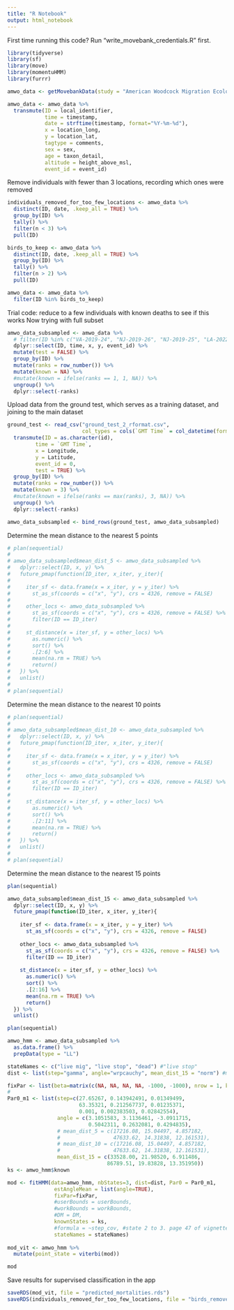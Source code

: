 ```yaml
---
title: "R Notebook"
output: html_notebook
---
```

First time running this code? Run "write_movebank_credentials.R" first.

```r
library(tidyverse)
library(sf)
library(move)
library(momentuHMM)
library(furrr)
```

```r
amwo_data <- getMovebankData(study = "American Woodcock Migration Ecology in Eastern North America", login = readRDS("movebank_credentials.rds"), removeDuplicatedTimestamps=TRUE, timestamp_end = "20220731000000000") %>% as.data.frame()

amwo_data <- amwo_data %>%
  transmute(ID = local_identifier,
            time = timestamp,
            date = strftime(timestamp, format="%Y-%m-%d"),
            x = location_long,
            y = location_lat,
            tagtype = comments,
            sex = sex,
            age = taxon_detail,
            altitude = height_above_msl,
            event_id = event_id)
```

Remove individuals with fewer than 3 locations, recording which ones were removed
```r
individuals_removed_for_too_few_locations <- amwo_data %>%
  distinct(ID, date, .keep_all = TRUE) %>% 
  group_by(ID) %>%
  tally() %>%
  filter(n < 3) %>%
  pull(ID)

birds_to_keep <- amwo_data %>%
  distinct(ID, date, .keep_all = TRUE) %>% 
  group_by(ID) %>%
  tally() %>%
  filter(n > 2) %>%
  pull(ID)

amwo_data <- amwo_data %>%
  filter(ID %in% birds_to_keep)
```

Trial code: reduce to a few individuals with known deaths to see if this works
Now trying with full subset
```r
amwo_data_subsampled <- amwo_data %>% 
  # filter(ID %in% c("VA-2019-24", "NJ-2019-26", "NJ-2019-25", "LA-2022-14", "NJ-2018-14", "SC-2019-09", "SC-2019-04")) %>% # Colby's identified deaths
  dplyr::select(ID, time, x, y, event_id) %>% 
  mutate(test = FALSE) %>% 
  group_by(ID) %>%
  mutate(ranks = row_number()) %>%
  mutate(known = NA) %>% 
  #mutate(known = ifelse(ranks == 1, 1, NA)) %>%
  ungroup() %>% 
  dplyr::select(-ranks)
```

Upload data from the ground test, which serves as a training dataset, and joining to the main dataset
```r
ground_test <- read_csv("ground_test_2_rformat.csv", 
                        col_types = cols(`GMT Time` = col_datetime(format = "%m/%d/%Y %H:%M"))) %>% 
  transmute(ID = as.character(id),
         time = `GMT Time`,
         x = Longitude,
         y = Latitude,
         event_id = 0,
         test = TRUE) %>% 
  group_by(ID) %>%
  mutate(ranks = row_number()) %>%
  mutate(known = 3) %>% 
  #mutate(known = ifelse(ranks == max(ranks), 3, NA)) %>% 
  ungroup() %>% 
  dplyr::select(-ranks)

amwo_data_subsampled <- bind_rows(ground_test, amwo_data_subsampled)
```

Determine the mean distance to the nearest 5 points
```r
# plan(sequential)
# 
# amwo_data_subsampled$mean_dist_5 <- amwo_data_subsampled %>% 
#   dplyr::select(ID, x, y) %>% 
#   future_pmap(function(ID_iter, x_iter, y_iter){
#     
#     iter_sf <- data.frame(x = x_iter, y = y_iter) %>% 
#       st_as_sf(coords = c("x", "y"), crs = 4326, remove = FALSE)
#     
#     other_locs <- amwo_data_subsampled %>%
#       st_as_sf(coords = c("x", "y"), crs = 4326, remove = FALSE) %>%
#       filter(ID == ID_iter)
#     
#     st_distance(x = iter_sf, y = other_locs) %>% 
#       as.numeric() %>%
#       sort() %>%
#       .[2:6] %>% 
#       mean(na.rm = TRUE) %>% 
#       return()
#   }) %>% 
#   unlist()
# 
# plan(sequential)
```

Determine the mean distance to the nearest 10 points
```r
# plan(sequential)
# 
# amwo_data_subsampled$mean_dist_10 <- amwo_data_subsampled %>% 
#   dplyr::select(ID, x, y) %>% 
#   future_pmap(function(ID_iter, x_iter, y_iter){
#     
#     iter_sf <- data.frame(x = x_iter, y = y_iter) %>% 
#       st_as_sf(coords = c("x", "y"), crs = 4326, remove = FALSE)
#     
#     other_locs <- amwo_data_subsampled %>%
#       st_as_sf(coords = c("x", "y"), crs = 4326, remove = FALSE) %>%
#       filter(ID == ID_iter)
#     
#     st_distance(x = iter_sf, y = other_locs) %>% 
#       as.numeric() %>%
#       sort() %>%
#       .[2:11] %>% 
#       mean(na.rm = TRUE) %>% 
#       return()
#   }) %>% 
#   unlist()
# 
# plan(sequential)
```

Determine the mean distance to the nearest 15 points
```r
plan(sequential)

amwo_data_subsampled$mean_dist_15 <- amwo_data_subsampled %>% 
  dplyr::select(ID, x, y) %>% 
  future_pmap(function(ID_iter, x_iter, y_iter){
    
    iter_sf <- data.frame(x = x_iter, y = y_iter) %>% 
      st_as_sf(coords = c("x", "y"), crs = 4326, remove = FALSE)
    
    other_locs <- amwo_data_subsampled %>%
      st_as_sf(coords = c("x", "y"), crs = 4326, remove = FALSE) %>%
      filter(ID == ID_iter)
    
    st_distance(x = iter_sf, y = other_locs) %>% 
      as.numeric() %>%
      sort() %>%
      .[2:16] %>% 
      mean(na.rm = TRUE) %>% 
      return()
  }) %>% 
  unlist()

plan(sequential)
```

```r
amwo_hmm <- amwo_data_subsampled %>% 
  as.data.frame() %>% 
  prepData(type = "LL")
```

```r
stateNames <- c("live mig", "live stop", "dead") #"live stop"
dist <- list(step="gamma", angle="wrpcauchy", mean_dist_15 = "norm") #mean_dist_5 = "norm", mean_dist_10 = "norm",

fixPar <- list(beta=matrix(c(NA, NA, NA, NA, -1000, -1000), nrow = 1, byrow = TRUE))
# 
Par0_m1 <- list(step=c(27.65267, 0.143942491, 0.01349499,
                       63.35321, 0.212567737, 0.01235371,
                       0.001, 0.002383503, 0.02842554),
                angle = c(3.1051583, 3.1136461, -3.0911715,
                          0.5042311, 0.2632081, 0.4294835),
                # mean_dist_5 = c(17216.08, 15.04497, 4.857182,
                #                 47633.62, 14.31838, 12.161531),
                # mean_dist_10 = c(17216.08, 15.04497, 4.857182,
                #                 47633.62, 14.31838, 12.161531),
                mean_dist_15 = c(33528.00, 21.98520, 6.911486,
                                86789.51, 19.83828, 13.351950))
ks <- amwo_hmm$known
```


```r
mod <- fitHMM(data=amwo_hmm, nbStates=3, dist=dist, Par0 = Par0_m1,
               estAngleMean = list(angle=TRUE),
               fixPar=fixPar,
               #userBounds = userBounds,
               #workBounds = workBounds,
               #DM = DM,
               knownStates = ks,
               #formula = ~step_cov, #state 2 to 3. page 47 of vignette shows how to create the beta matrix
               stateNames = stateNames)
  
mod_vit <- amwo_hmm %>% 
  mutate(point_state = viterbi(mod))

mod
```

Save results for supervised classification in the app 
```r
saveRDS(mod_vit, file = "predicted_mortalities.rds")
saveRDS(individuals_removed_for_too_few_locations, file = "birds_removed.rds")
```


